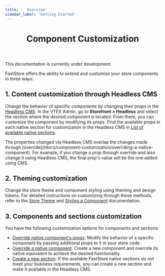 ```yaml
---
title: '  Overview'
sidebar_label: 'Getting Started'
---
```



<header>

# Component Customization

</header>

<Callout type="warning" emoji="⚠️">
  This documentation is currently under development.
</Callout>

FastStore offers the ability to extend and customize your store components in three ways:

## 1. Content customization through Headless CMS

Change the behavior of specific components by changing their props in the [Headless CMS](/tbd).
In the VTEX Admin, go to **Storefront > Headless** and select the section where the desired component is located.
From there, you can customize the component by modifying its props. Find the available props in each native section for customization in the Headless CMS in [List of available native sections](/docs/reference-guides/list-of-available-native-sections).

<Callout type="warning" emoji="⚠️">
  The properties changed via Headless CMS overlap the changes made through
  [override](/docs/component-customization/overriding-a-native-component). For
  example, if you change a prop through override and also change it using
  Headless CMS, the final prop's value will be the one added using CMS.
</Callout>

## 2. Theming customization

Change the store theme and component styling using theming and design tokens. For detailed instructions on customizing through these methods, refer to the [Store Theme]() and [Styling a Component]() documentation.

## 3. Components and sections customization

You have the following customization options for components and sections:

- [Override native component's props](/docs/component-customization/adding-extra-properties-to-a-native-component): Modify the behavior of a specific component by passing additional props to it in your store code.
- [Override a native component](/docs/component-customization/overriding-a-native-component): Create a new component and override its native equivalent to achieve the desired functionality.
- [Create a new section](/docs/component-customization/creating-a-new-section): If the available FastStore native sections do not meet your business requirements, you can create a new section and make it available in the Headless CMS.
